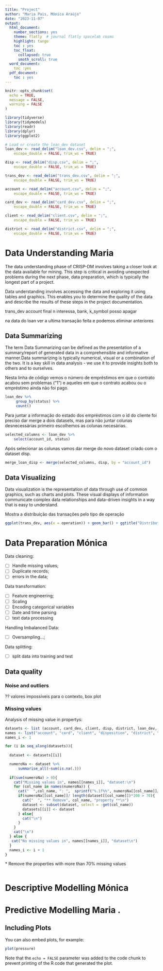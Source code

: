 ```yaml
---
title: "Project"
author: "Maria Pais, Mónica Araújo"
date: "2023-11-07"
output:
  html_document:
    number_sections: yes
    theme: flatly  # journal flatly spacelab cosmo
    highlight: tango
    toc : yes
    toc_float:
      collapsed: true
      smoth_scroll: true
  word_document: 
    toc :yes
  pdf_document:
    toc : yes
---
```


```r
knitr::opts_chunk$set(
  echo = TRUE,
  message = FALSE,
  warning = FALSE
)
```

<!-- load packagers -->
<!-- include = false is for Hiding the code and the output in final file-->
```r
library(tidyverse)
library(tidymodels)
library(readr)
library(dplyr)
library(ggplot2)

```

<!-- load the databases -->
```r
# Load or create the loan_dev dataset
loan_dev <- read_delim("loan_dev.csv", delim = ";", 
    escape_double = FALSE, trim_ws = TRUE)

disp <- read_delim("disp.csv", delim = ";", 
    escape_double = FALSE, trim_ws = TRUE)

trans_dev <- read_delim("trans_dev.csv", delim = ";", 
    escape_double = FALSE, trim_ws = TRUE)

account <- read_delim("account.csv", delim = ";", 
    escape_double = FALSE, trim_ws = TRUE)

card_dev <- read_delim("card_dev.csv", delim = ";", 
    escape_double = FALSE, trim_ws = TRUE)

client <- read_delim("client.csv", delim = ";", 
    escape_double = FALSE, trim_ws = TRUE)

district <- read_delim("district.csv", delim = ";", 
    escape_double = FALSE, trim_ws = TRUE)

```

# Data Understanding Maria

The data understanding phase of CRISP-DM involves taking a closer look at the data available for mining. This step is critical in avoiding unexpected problems during the next phase, data preparation, which is typically the longest part of a project.

Data understanding involves accessing the data and exploring it using tables and graphics. This enables you to determine the quality of the data and describe the results of these steps in the project documentation.


trans_dev account final n interessa, bank, k_symbol posso apagar

na data do loan ver a ultima transação feita e podemos eliminar anteriores

## Data Summarizing

The term Data Summarizing can be defined as the presentation of a summary/report of generated data in a comprehensible and informative manner.Data summarizing is typically numerical, visual or a combination of the two. It is a key skill in data analysis - we use it to provide insights both to others and to ourselves. 


Nesta linha de código vemos o número de empréstimos em que o contrato acabou sem problemas ("1") e aqueles em que o contrato acabou ou o empréstimo ainda não foi pago.

```r
loan_dev %>%
     group_by(status) %>%
     count()
```

Para juntar a informação  do estado dos empréstimos com o id do cliente foi preciso dar merge a dois datasets, mas para não juntar colunas desnecessárias primeiro escolhemos as colunas necesárias.

```r
selected_columns <- loan_dev %>%
    select(account_id, status)
```

Após selecionar as colunas vamos dar merge do novo dataset criado com o dataset disp.

```r
merge_loan_disp <- merge(selected_columns, disp, by = "account_id")
```

## Data Visualizing

Data visualization is the representation of data through use of common graphics, such as charts and plots. These visual displays of information communicate complex data relationships and data-driven insights in a way that is easy to understand.

Mostra a distribuição das transações pelo tipo de operação 

```r
ggplot(trans_dev, aes(x = operation)) + geom_bar() + ggtitle("Distribution of transactions across operation") + theme(legend.text = element_text(size = 5))
```



# Data Preparation Mónica
Data cleaning:

- [ ]  Handle missing values;
- [ ]  Duplicate records;
- [ ]  errors in the data;

Data transformation:

- [ ]  Feature engineering;
- [ ]  Scaling
- [ ]  Encoding categorical variables
- [ ]  Date and time parsing
- [ ]  text data processing

Handling Imbalanced Data:

- [ ] Oversampling...;

Data splitting:

- [ ] split data into training and test

## Data quality

### Noise and outliers

?? valores impossiveis para o contexto, box plot

### Missing values

Analysis of missing value in propertys:
````r
datasets <- list (account, card_dev, client, disp, district, loan_dev, trans_dev)
names <- list("account", "card", "client", "disposition", "district", "loan", "transaction")
names_i <- 1

for (i in seq_along(datasets)){
  
  dataset <- datasets[[i]]

  numeroNa <- dataset %>%
      summarise_all(~sum(is.na(.)))
  
  if(sum(numeroNa) > 0){
    cat("Missing values in", names[[names_i]], "dataset:\n")
    for (col_name in names(numeroNa)) {
      cat("  ",col_name, ": ",  sprintf("%.1f%%", numeroNa[[col_name]]/ length(dataset[[col_name]])*100))
      if(numeroNa[[col_name]]/ length(dataset[[col_name]])*100 > 70){
        cat("  ", "** Remove", col_name, "property **\n")
        dataset <- subset(dataset, select = -get(col_name))
        datasets[[i]] <- dataset
      } else{
        cat("\n")
      }
    }
    cat("\n")
  } else {
   cat("No missing values in", names[[names_i]], "dataset\n")
  }
  names_i <- i + 1
}

````
\* Remove the properties with more than 70% missing values

````r


````

# Descriptive Modelling Mónica

# Predictive Modelling Maria .

## Including Plots

You can also embed plots, for example:

```r
plot(pressure)
```

Note that the `echo = FALSE` parameter was added to the code chunk to prevent printing of the R code that generated the plot.